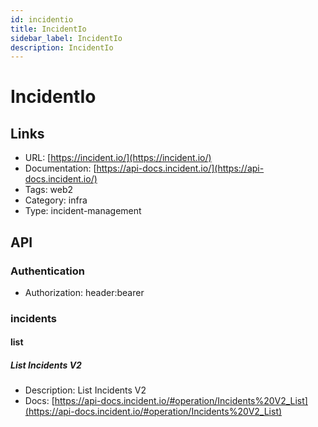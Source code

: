 ```yaml
---
id: incidentio
title: IncidentIo
sidebar_label: IncidentIo
description: IncidentIo
---
```


# IncidentIo

## Links

* URL: [https://incident.io/](https://incident.io/)
* Documentation: [https://api-docs.incident.io/](https://api-docs.incident.io/)
* Tags: web2
* Category: infra
* Type: incident-management

## API

### Authentication

* Authorization: header:bearer

### incidents

#### list

##### List Incidents V2

* Description: List Incidents V2
* Docs: [https://api-docs.incident.io/#operation/Incidents%20V2_List](https://api-docs.incident.io/#operation/Incidents%20V2_List)
